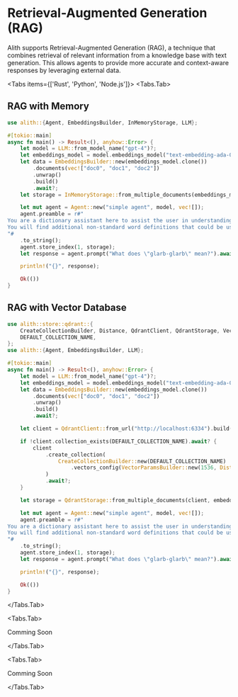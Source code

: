 
# Retrieval-Augmented Generation (RAG)

Alith supports Retrieval-Augmented Generation (RAG), a technique that combines retrieval of relevant information from a knowledge base with text generation. This allows agents to provide more accurate and context-aware responses by leveraging external data.

<Tabs items={['Rust', 'Python', 'Node.js']}>
  <Tabs.Tab>

## RAG with Memory

```rust
use alith::{Agent, EmbeddingsBuilder, InMemoryStorage, LLM};

#[tokio::main]
async fn main() -> Result<(), anyhow::Error> {
    let model = LLM::from_model_name("gpt-4")?;
    let embeddings_model = model.embeddings_model("text-embedding-ada-002");
    let data = EmbeddingsBuilder::new(embeddings_model.clone())
        .documents(vec!["doc0", "doc1", "doc2"])
        .unwrap()
        .build()
        .await?;
    let storage = InMemoryStorage::from_multiple_documents(embeddings_model, data);

    let mut agent = Agent::new("simple agent", model, vec![]);
    agent.preamble = r#"
You are a dictionary assistant here to assist the user in understanding the meaning of words.
You will find additional non-standard word definitions that could be useful below.
"#
    .to_string();
    agent.store_index(1, storage);
    let response = agent.prompt("What does \"glarb-glarb\" mean?").await?;

    println!("{}", response);

    Ok(())
}
```

## RAG with Vector Database

```rust
use alith::store::qdrant::{
    CreateCollectionBuilder, Distance, QdrantClient, QdrantStorage, VectorParamsBuilder,
    DEFAULT_COLLECTION_NAME,
};
use alith::{Agent, EmbeddingsBuilder, LLM};

#[tokio::main]
async fn main() -> Result<(), anyhow::Error> {
    let model = LLM::from_model_name("gpt-4")?;
    let embeddings_model = model.embeddings_model("text-embedding-ada-002");
    let data = EmbeddingsBuilder::new(embeddings_model.clone())
        .documents(vec!["doc0", "doc1", "doc2"])
        .unwrap()
        .build()
        .await?;

    let client = QdrantClient::from_url("http://localhost:6334").build()?;

    if !client.collection_exists(DEFAULT_COLLECTION_NAME).await? {
        client
            .create_collection(
                CreateCollectionBuilder::new(DEFAULT_COLLECTION_NAME)
                    .vectors_config(VectorParamsBuilder::new(1536, Distance::Cosine)),
            )
            .await?;
    }

    let storage = QdrantStorage::from_multiple_documents(client, embeddings_model, data).await?;

    let mut agent = Agent::new("simple agent", model, vec![]);
    agent.preamble = r#"
You are a dictionary assistant here to assist the user in understanding the meaning of words.
You will find additional non-standard word definitions that could be useful below.
"#
    .to_string();
    agent.store_index(1, storage);
    let response = agent.prompt("What does \"glarb-glarb\" mean?").await?;

    println!("{}", response);

    Ok(())
}
```

  </Tabs.Tab>

  <Tabs.Tab>

Comming Soon

  </Tabs.Tab>

  <Tabs.Tab>

Comming Soon

</Tabs.Tab>
</Tabs>
